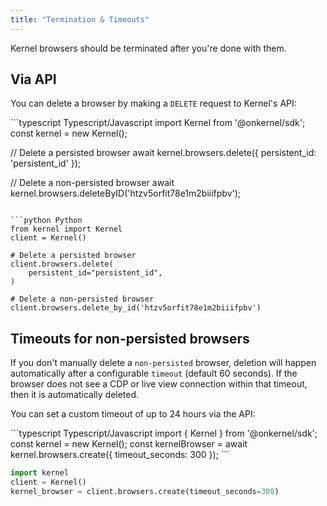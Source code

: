```yaml
---
title: "Termination & Timeouts"
---
```


Kernel browsers should be terminated after you're done with them.

## Via API

You can delete a browser by making a `DELETE` request to Kernel's API:

<CodeGroup>
```typescript Typescript/Javascript
import Kernel from '@onkernel/sdk';
const kernel = new Kernel();

// Delete a persisted browser
await kernel.browsers.delete({ persistent_id: 'persistent_id' });

// Delete a non-persisted browser
await kernel.browsers.deleteByID('htzv5orfit78e1m2biiifpbv');
```

```python Python
from kernel import Kernel
client = Kernel()

# Delete a persisted browser
client.browsers.delete(
    persistent_id="persistent_id",
)

# Delete a non-persisted browser
client.browsers.delete_by_id('htzv5orfit78e1m2biiifpbv')
```
</CodeGroup>

## Timeouts for non-persisted browsers

If you don't manually delete a `non-persisted` browser, deletion will happen automatically after a configurable `timeout` (default 60 seconds). If the browser does not see a CDP or live view connection within that timeout, then it is automatically deleted.

You can set a custom timeout of up to 24 hours via the API:

<CodeGroup>
```typescript Typescript/Javascript
import { Kernel } from '@onkernel/sdk';
const kernel = new Kernel();
const kernelBrowser = await kernel.browsers.create({ timeout_seconds: 300 });
```

```python Python
import kernel
client = Kernel()
kernel_browser = client.browsers.create(timeout_seconds=300)
```
</CodeGroup>